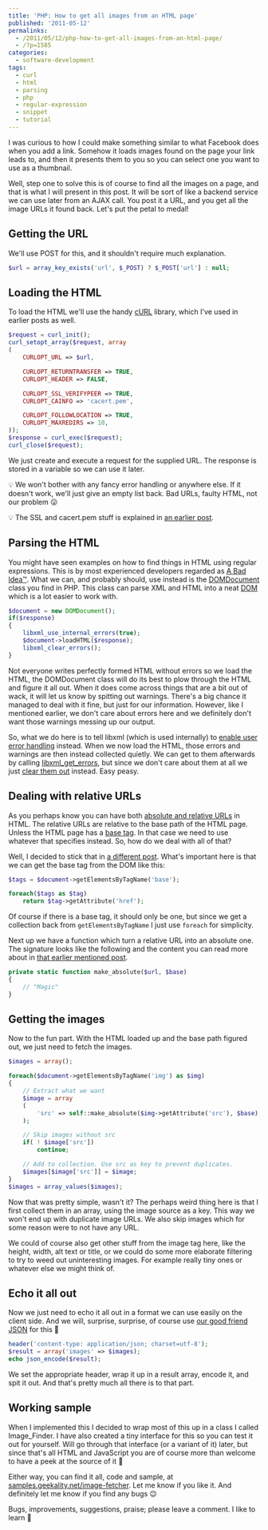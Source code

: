 ---
title: 'PHP: How to get all images from an HTML page'
published: '2011-05-12'
permalinks:
  - /2011/05/12/php-how-to-get-all-images-from-an-html-page/
  - /?p=1585
categories:
  - software-development
tags:
  - curl
  - html
  - parsing
  - php
  - regular-expression
  - snippet
  - tutorial
---

I was curious to how I could make something similar to what Facebook does when you add a link. Somehow it loads images found on the page your link leads to, and then it presents them to you so you can select one you want to use as a thumbnail.

Well, step one to solve this is of course to find all the images on a page, and that is what I will present in this post. It will be sort of like a backend service we can use later from an AJAX call. You post it a URL, and you get all the image URLs it found back. Let's put the petal to medal!

## Getting the URL

We'll use POST for this, and it shouldn't require much explanation.

```php
$url = array_key_exists('url', $_POST) ? $_POST['url'] : null;
```

## Loading the HTML

To load the HTML we'll use the handy [cURL](http://php.net/manual/en/book.curl.php) library, which I've used in earlier posts as well.

```php
$request = curl_init();
curl_setopt_array($request, array
(
    CURLOPT_URL => $url,

    CURLOPT_RETURNTRANSFER => TRUE,
    CURLOPT_HEADER => FALSE,

    CURLOPT_SSL_VERIFYPEER => TRUE,
    CURLOPT_CAINFO => 'cacert.pem',

    CURLOPT_FOLLOWLOCATION => TRUE,
    CURLOPT_MAXREDIRS => 10,
));
$response = curl_exec($request);
curl_close($request);
```

We just create and execute a request for the supplied URL. The response is stored in a variable so we can use it later.

💡 We won't bother with any fancy error handling or anywhere else. If it doesn't work, we'll just give an empty list back. Bad URLs, faulty HTML, not our problem 😛

💡 The SSL and cacert.pem stuff is explained in [an earlier post](/?p=1413 'cURL SSL Verification').

## Parsing the HTML

You might have seen examples on how to find things in HTML using regular expressions. This is by most experienced developers regarded as [A Bad Idea™](http://blog.codinghorror.com/parsing-html-the-cthulhu-way/). What we can, and probably should, use instead is the [DOMDocument](http://php.net/manual/en/class.domdocument.php) class you find in PHP. This class can parse XML and HTML into a neat [DOM](http://en.wiktionary.org/wiki/Document_Object_Model 'Document Object Model') which is a lot easier to work with.

```php
$document = new DOMDocument();
if($response)
{
    libxml_use_internal_errors(true);
    $document->loadHTML($response);
    libxml_clear_errors();
}
```

Not everyone writes perfectly formed HTML without errors so we load the HTML, the DOMDocument class will do its best to plow through the HTML and figure it all out. When it does come across things that are a bit out of wack, it will let us know by spitting out warnings. There's a big chance it managed to deal with it fine, but just for our information. However, like I mentioned earlier, we don't care about errors here and we definitely don't want those warnings messing up our output.

So, what we do here is to tell libxml (which is used internally) to [enable user error handling](http://php.net/manual/en/function.libxml-use-internal-errors.php) instead. When we now load the HTML, those errors and warnings are then instead collected quietly. We can get to them afterwards by calling [libxml_get_errors](http://php.net/manual/en/function.libxml-get-errors.php), but since we don't care about them at all we just [clear them out](http://php.net/manual/en/function.libxml-clear-errors.php) instead. Easy peasy.

## Dealing with relative URLs

As you perhaps know you can have both [absolute and relative URLs](http://en.wikipedia.org/wiki/Uniform_Resource_Locator#Absolute_vs_relative_URLs) in HTML. The relative URLs are relative to the base path of the HTML page. Unless the HTML page has a [base tag](https://developer.mozilla.org/en-US/docs/Web/HTML/Element/base). In that case we need to use whatever that specifies instead. So, how do we deal with all of that?

Well, I decided to stick that in [a different post](/?p=1587 'Dealing with absolute and relative URLs'). What's important here is that we can get the base tag from the DOM like this:

```php
$tags = $document->getElementsByTagName('base');

foreach($tags as $tag)
    return $tag->getAttribute('href');
```

Of course if there is a base tag, it should only be one, but since we get a collection back from `getElementsByTagName` I just use `foreach` for simplicity.

Next up we have a function which turn a relative URL into an absolute one. The signature looks like the following and the content you can read more about in [that earlier mentioned post](/?p=1587 'Dealing with absolute and relative URLs').

```php
private static function make_absolute($url, $base)
{
    // "Magic"
}
```

## Getting the images

Now to the fun part. With the HTML loaded up and the base path figured out, we just need to fetch the images.

```php
$images = array();

foreach($document->getElementsByTagName('img') as $img)
{
    // Extract what we want
    $image = array
    (
        'src' => self::make_absolute($img->getAttribute('src'), $base),
    );

    // Skip images without src
    if( ! $image['src'])
        continue;

    // Add to collection. Use src as key to prevent duplicates.
    $images[$image['src']] = $image;
}
$images = array_values($images);
```

Now that was pretty simple, wasn't it? The perhaps weird thing here is that I first collect them in an array, using the image source as a key. This way we won't end up with duplicate image URLs. We also skip images which for some reason were to not have any URL.

We could of course also get other stuff from the image tag here, like the height, width, alt text or title, or we could do some more elaborate filtering to try to weed out uninteresting images. For example really tiny ones or whatever else we might think of.

## Echo it all out

Now we just need to echo it all out in a format we can use easily on the client side. And we will, surprise, surprise, of course use [our good friend JSON](/?p=1021 'How to easily provide JSON and JSONP') for this 🙂

```php
header('content-type: application/json; charset=utf-8');
$result = array('images' => $images);
echo json_encode($result);
```

We set the appropriate header, wrap it up in a result array, encode it, and spit it out. And that's pretty much all there is to that part.

## Working sample

When I implemented this I decided to wrap most of this up in a class I called Image_Finder. I have also created a tiny interface for this so you can test it out for yourself. Will go through that interface (or a variant of it) later, but since that's all HTML and JavaScript you are of course more than welcome to have a peek at the source of it 🙂

Either way, you can find it all, code and sample, at [samples.geekality.net/image-fetcher](http://samples.geekality.net/image-fetcher/). Let me know if you like it. And definitely let me know if you find any bugs 😉

Bugs, improvements, suggestions, praise; please leave a comment. I like to learn 🙂
